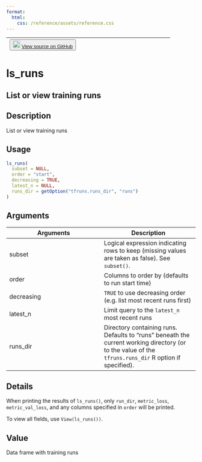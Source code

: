 ```yaml
---
format:
  html:
    css: /reference/assets/reference.css
---
```


| <button class="button"> ![](/reference/assets/GitHub-Mark-32px.png){width="20"} [View source on GitHub](https://github.com/rstudio/tfruns//blob/main/R/ls_runs.R#L23) </button> |
|:------------------------------:|:--------------------------------------:|

# ls_runs

## List or view training runs

## Description
List or view training runs 


## Usage
```r
ls_runs( 
  subset = NULL, 
  order = "start", 
  decreasing = TRUE, 
  latest_n = NULL, 
  runs_dir = getOption("tfruns.runs_dir", "runs") 
) 
```

## Arguments
|Arguments|Description|
|---|---|
| subset | Logical expression indicating rows to keep (missing values are taken as false). See `subset()`. |
| order | Columns to order by (defaults to run start time) |
| decreasing | `TRUE` to use decreasing order (e.g. list most recent runs first) |
| latest_n | Limit query to the `latest_n` most recent runs |
| runs_dir | Directory containing runs. Defaults to "runs" beneath the current working directory (or to the value of the `tfruns.runs_dir` R option if specified). |

## Details

When printing the results of `ls_runs()`, only `run_dir`, `metric_loss`, `metric_val_loss`,  and any columns specified in `order` will be printed. 

To view all fields, use `View(ls_runs())`. 


## Value
Data frame with training runs 




